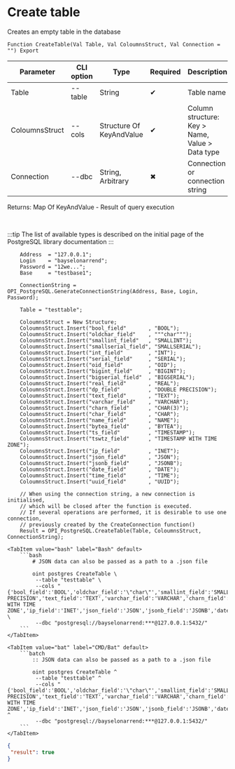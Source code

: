 ﻿---
sidebar_position: 5
---


# Create table
 Creates an empty table in the database



`Function CreateTable(Val Table, Val ColoumnsStruct, Val Connection = "") Export`

  | Parameter | CLI option | Type | Required | Description |
  |-|-|-|-|-|
  | Table | --table | String | &#x2714; | Table name |
  | ColoumnsStruct | --cols | Structure Of KeyAndValue | &#x2714; | Column structure: Key > Name, Value > Data type |
  | Connection | --dbc | String, Arbitrary | &#x2716; | Connection or connection string |

  
  Returns:  Map Of KeyAndValue - Result of query execution

<br/>

:::tip
The list of available types is described on the initial page of the PostgreSQL library documentation
:::
<br/>



```bsl title="1C:Enterprise/OneScript code example"
    Address  = "127.0.0.1";
    Login    = "bayselonarrend";
    Password = "12we...";
    Base     = "testbase1";

    ConnectionString = OPI_PostgreSQL.GenerateConnectionString(Address, Base, Login, Password);

    Table = "testtable";

    ColoumnsStruct = New Structure;
    ColoumnsStruct.Insert("bool_field"       , "BOOL");
    ColoumnsStruct.Insert("oldchar_field"    , """char""");
    ColoumnsStruct.Insert("smallint_field"   , "SMALLINT");
    ColoumnsStruct.Insert("smallserial_field", "SMALLSERIAL");
    ColoumnsStruct.Insert("int_field"        , "INT");
    ColoumnsStruct.Insert("serial_field"     , "SERIAL");
    ColoumnsStruct.Insert("oid_field"        , "OID");
    ColoumnsStruct.Insert("bigint_field"     , "BIGINT");
    ColoumnsStruct.Insert("bigserial_field"  , "BIGSERIAL");
    ColoumnsStruct.Insert("real_field"       , "REAL");
    ColoumnsStruct.Insert("dp_field"         , "DOUBLE PRECISION");
    ColoumnsStruct.Insert("text_field"       , "TEXT");
    ColoumnsStruct.Insert("varchar_field"    , "VARCHAR");
    ColoumnsStruct.Insert("charn_field"      , "CHAR(3)");
    ColoumnsStruct.Insert("char_field"       , "CHAR");
    ColoumnsStruct.Insert("name_field"       , "NAME");
    ColoumnsStruct.Insert("bytea_field"      , "BYTEA");
    ColoumnsStruct.Insert("ts_field"         , "TIMESTAMP");
    ColoumnsStruct.Insert("tswtz_field"      , "TIMESTAMP WITH TIME ZONE");
    ColoumnsStruct.Insert("ip_field"         , "INET");
    ColoumnsStruct.Insert("json_field"       , "JSON");
    ColoumnsStruct.Insert("jsonb_field"      , "JSONB");
    ColoumnsStruct.Insert("date_field"       , "DATE");
    ColoumnsStruct.Insert("time_field"       , "TIME");
    ColoumnsStruct.Insert("uuid_field"       , "UUID");

    // When using the connection string, a new connection is initialised,
    // which will be closed after the function is executed.
    // If several operations are performed, it is desirable to use one connection,
    // previously created by the CreateConnection function()
    Result = OPI_PostgreSQL.CreateTable(Table, ColoumnsStruct, ConnectionString);
```
 

 <Tabs>
  
    <TabItem value="bash" label="Bash" default>
        ```bash
            # JSON data can also be passed as a path to a .json file
            
            oint postgres CreateTable \
             --table "testtable" \
             --cols "{'bool_field':'BOOL','oldchar_field':'\"char\"','smallint_field':'SMALLINT','smallserial_field':'SMALLSERIAL','int_field':'INT','serial_field':'SERIAL','oid_field':'OID','bigint_field':'BIGINT','bigserial_field':'BIGSERIAL','real_field':'REAL','dp_field':'DOUBLE PRECISION','text_field':'TEXT','varchar_field':'VARCHAR','charn_field':'CHAR(3)','char_field':'CHAR','name_field':'NAME','bytea_field':'BYTEA','ts_field':'TIMESTAMP','tswtz_field':'TIMESTAMP WITH TIME ZONE','ip_field':'INET','json_field':'JSON','jsonb_field':'JSONB','date_field':'DATE','time_field':'TIME','uuid_field':'UUID'}" \
             --dbc "postgresql://bayselonarrend:***@127.0.0.1:5432/"
        ```
    </TabItem>
  
    <TabItem value="bat" label="CMD/Bat" default>
        ```batch
            :: JSON data can also be passed as a path to a .json file
            
            oint postgres CreateTable ^
             --table "testtable" ^
             --cols "{'bool_field':'BOOL','oldchar_field':'\"char\"','smallint_field':'SMALLINT','smallserial_field':'SMALLSERIAL','int_field':'INT','serial_field':'SERIAL','oid_field':'OID','bigint_field':'BIGINT','bigserial_field':'BIGSERIAL','real_field':'REAL','dp_field':'DOUBLE PRECISION','text_field':'TEXT','varchar_field':'VARCHAR','charn_field':'CHAR(3)','char_field':'CHAR','name_field':'NAME','bytea_field':'BYTEA','ts_field':'TIMESTAMP','tswtz_field':'TIMESTAMP WITH TIME ZONE','ip_field':'INET','json_field':'JSON','jsonb_field':'JSONB','date_field':'DATE','time_field':'TIME','uuid_field':'UUID'}" ^
             --dbc "postgresql://bayselonarrend:***@127.0.0.1:5432/"
        ```
    </TabItem>
</Tabs>


```json title="Result"
{
 "result": true
}
```
